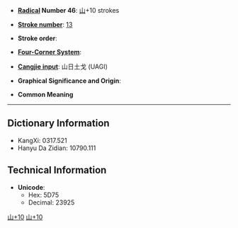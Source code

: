 * '''[[Wiktionary:Chinese radical index| Radical]] Number 46''': [[Wiktionary:Chinese radical index 山|山]]+10 strokes

* '''[[Wiktionary:Chinese total strokes index|Stroke number]]''': [[Wiktionary:Chinese total strokes index 13|13]]

* '''Stroke order''': 

* '''[[Wiktionary:Chinese four corner index|Four-Corner System]]''': 

* '''[[Wiktionary:Chinese Cangjie index|Cangjie input]]''': 山日土戈 (UAGI)

* '''Graphical Significance and Origin''': 

* '''Common Meaning'''

----

== Dictionary Information ==

* KangXi: 0317.521
* Hanyu Da Zidian: 10790.111

== Technical Information ==

* '''Unicode''':
** Hex: 5D75
** Decimal: 23925

[[Category:CJKV Character articles lacking a common meaning|山+10]]
[[Category:CJKV Character articles lacking all romanizations|山+10]]